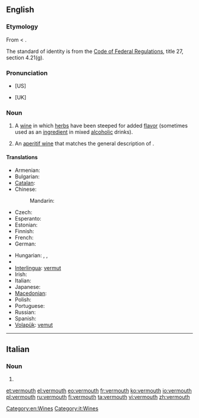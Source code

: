 ==English==
{{wikipedia}}

===Etymology===
From {{etyl|fr|en}} {{term|vermout|lang=fr}} < {{etyl|de}} {{term|Wermut||wormwood|lang=de}}.

The standard of identity is from the [[s:Code of Federal Regulations|Code of Federal Regulations]], title 27, section 4.21(g).
===Pronunciation===
* {{rhymes|uːθ}} [US]
* {{rhymes|əθ}} [UK]

===Noun===
{{en-noun}}

# A [[wine]] in which [[herb]]s have been steeped for added [[flavor]] (sometimes used as an [[ingredient]] in mixed [[alcoholic]] drinks).
# {{US|_|standard of identity}} An [[aperitif wine]] that matches the general description of {{term||vermouth}}.

====Translations====
{{trans-top|wine infused with herbs}}
* Armenian: {{t-|hy|վերմուտ|tr=vermut}}
* Bulgarian: {{t-|bg|вермут|m}}
* [[Catalan]]: {{t|ca|vermut|m}}
* Chinese:
*: Mandarin: {{t-|cmn|味美思|tr=wèiměisī|sc=Hani}}
* Czech: {{t-|cs|vermut|m}}
* Esperanto: {{t-|eo|vermuto|xs=Esperanto}}
* Estonian: {{t-|et|vermut}}
* Finnish: {{t-|fi|vermutti}}
* French: {{t+|fr|vermouth|m}}
* German: {{t+|de|Wermut|m}}
{{trans-mid}}
* Hungarian: {{t-|hu|vermut}}, {{t+|hu|ürmös}}, {{t-|hu|ürmösbor}}
* {{trreq|is}}
* [[Interlingua]]: [[vermut]]
* Irish: {{t|ga|fíon mormónta|m}}
* Italian: {{t-|it|vermut|m}}
* Japanese: {{t|ja|ベルモット|tr=berumotto|sc=Jpan}}
* [[Macedonian]]: {{t-|mk|вермут|m|tr=vérmut}}
* Polish: {{t|pl|wermut|m}}
* Portuguese: {{t|pt|vermute|m}}
* Russian: {{t+|ru|вермут|m|tr=vérmut}}
* Spanish: {{t-|es|vermú|m}}
* [[Volapük]]: [[vemut]]
{{trans-bottom}}

[[Category:en:Wines]]

----

==Italian==

===Noun===
{{head|it|noun}}

# {{l|en|vermouth}}

[[Category:it:Wines]]

[[et:vermouth]]
[[el:vermouth]]
[[eo:vermouth]]
[[fr:vermouth]]
[[ko:vermouth]]
[[io:vermouth]]
[[pl:vermouth]]
[[ru:vermouth]]
[[fi:vermouth]]
[[ta:vermouth]]
[[vi:vermouth]]
[[zh:vermouth]]